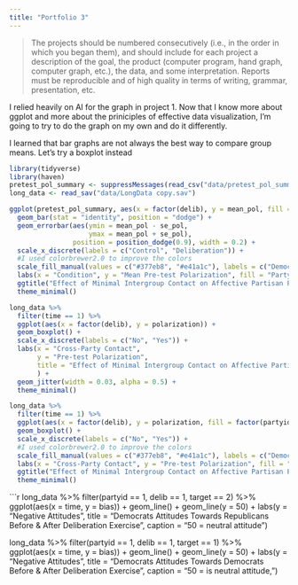 ```yaml
---
title: "Portfolio 3"
---
```


> The projects should be numbered consecutively (i.e., in the order in which you began them), and should include for each project a description of the goal, the product (computer program, hand graph, computer graph, etc.), the data, and some interpretation. Reports must be reproducible and of high quality in terms of writing, grammar, presentation, etc.

I relied heavily on AI for the graph in project 1. Now that I know more about ggplot and more about the priniciples of effective data visualization, I'm going to try to do the graph on my own and do it differently.

I learned that bar graphs are not always the best way to compare group means.
Let's try a boxplot instead

```r
library(tidyverse)
library(haven)
pretest_pol_summary <- suppressMessages(read_csv("data/pretest_pol_summary.csv"))
long_data <- read_sav("data/LongData copy.sav")
```

```r
ggplot(pretest_pol_summary, aes(x = factor(delib), y = mean_pol, fill = factor(partyid))) +
  geom_bar(stat = "identity", position = "dodge") +
  geom_errorbar(aes(ymin = mean_pol - se_pol, 
                    ymax = mean_pol + se_pol),
                position = position_dodge(0.9), width = 0.2) +
  scale_x_discrete(labels = c("Control", "Deliberation")) +
  #I used colorbrewer2.0 to improve the colors
  scale_fill_manual(values = c("#377eb8", "#e41a1c"), labels = c("Democrat", "Republican")) +
  labs(x = "Condition", y = "Mean Pre-test Polarization", fill = "Party ID") +
  ggtitle("Effect of Minimal Intergroup Contact on Affective Partisan Polarization") +
  theme_minimal()
```

```r
long_data %>% 
  filter(time == 1) %>% 
  ggplot(aes(x = factor(delib), y = polarization)) +
  geom_boxplot() +
  scale_x_discrete(labels = c("No", "Yes")) +
  labs(x = "Cross-Party Contact", 
       y = "Pre-test Polarization", 
       title = "Effect of Minimal Intergroup Contact on Affective Partisan Polarization"
       ) + 
  geom_jitter(width = 0.03, alpha = 0.5) +
  theme_minimal()
```

```r
long_data %>% 
  filter(time == 1) %>% 
  ggplot(aes(x = factor(delib), y = polarization, fill = factor(partyid))) +
  geom_boxplot() +
  scale_x_discrete(labels = c("No", "Yes")) +
  #I used colorbrewer2.0 to improve the colors
  scale_fill_manual(values = c("#377eb8", "#e41a1c"), labels = c("Democrat", "Republican")) +
  labs(x = "Cross-Party Contact", y = "Pre-test Polarization", fill = "Party ID") +
  ggtitle("Effect of Minimal Intergroup Contact on Affective Partisan Polarization") +
  theme_minimal()
```

```r
long_data %>% 
  filter(partyid == 1, delib == 1, target == 2) %>% 
  ggplot(aes(x = time, y = bias)) +
  geom_line() +
  geom_line(y = 50) +
  labs(y = "Negative Attitudes", title = "Democrats Attitudes Towards Republicans Before & After Deliberation Exercise", caption = "50 = neutral attitude")

long_data %>% 
  filter(partyid == 1, delib == 1, target == 1) %>% 
  ggplot(aes(x = time, y = bias)) +
  geom_line() +
  geom_line(y = 50) +
  labs(y = "Negative Attitudes", title = "Democrats Attitudes Towards Democrats Before & After Deliberation Exercise", caption = "50 = is neutral attitude, ")

